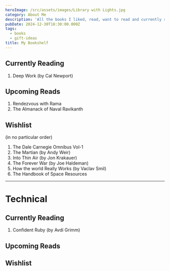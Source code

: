 ```yaml
---
heroImage: /src/assets/images/Library with Lights.jpg
category: About Me
description: 'All the books I liked, read, want to read and currently reading'
pubDate: 2024-12-30T18:30:00.000Z
tags:
  - books
  - gift-ideas
title: My Bookshelf
---
```


## Currently Reading

1. Deep Work (by Cal Newport)

## Upcoming Reads

1. Rendezvous with Rama
2. The Almanack of Naval Ravikanth

## Wishlist

(in no particular order)

1. The Dale Carnegie Omnibus Vol-1
2. The Martian (by Andy Weir)
3. Into Thin Air (by Jon Krakauer)
4. The Forever War (by Joe Haldeman)
5. How the world Really Works (by Vaclav Smil)
6. The Handbook of Space Resources

---

# Technical

## Currently Reading

1. Confident Ruby (by Avdi Grimm)

## Upcoming Reads

## Wishlist

